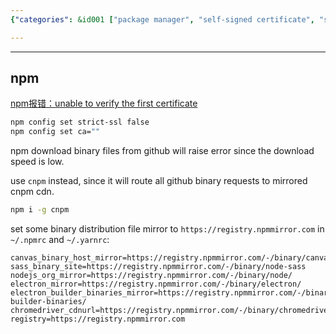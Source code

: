 ```yaml
---
{"categories": &id001 ["package manager", "self-signed certificate", "system manage"], "category": "Web Development", "date": "2022-08-15 07:44:43", "description": "This article addresses the issue of slow download speeds caused by self-signed certificates in language-specific package managers like npm and yarn. It proposes solutions such as using cnpm, a version of the npm command-line interface that uses a different registry, and configuring binary distribution file mirrors to improve performance.", "tags": *id001, "title": "issues related to fastgithub and other self-signed certificates in language-specific package managers"}

---
```


------

## npm

[npm报错：unable to verify the first certificate](https://blog.csdn.net/fclwd/article/details/79894251)

```bash
npm config set strict-ssl false
npm config set ca=""

```

npm download binary files from github will raise error since the download speed is low.

use `cnpm` instead, since it will route all github binary requests to mirrored cnpm cdn.

```bash
npm i -g cnpm

```

set some binary distribution file mirror to `https://registry.npmmirror.com` in `~/.npmrc` and `~/.yarnrc`:

```config
canvas_binary_host_mirror=https://registry.npmmirror.com/-/binary/canvas/
sass_binary_site=https://registry.npmmirror.com/-/binary/node-sass
nodejs_org_mirror=https://registry.npmmirror.com/-/binary/node/
electron_mirror=https://registry.npmmirror.com/-/binary/electron/
electron_builder_binaries_mirror=https://registry.npmmirror.com/-/binary/electron-builder-binaries/
chromedriver_cdnurl=https://registry.npmmirror.com/-/binary/chromedriver/
registry=https://registry.npmmirror.com

```

